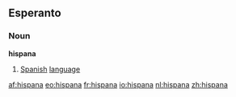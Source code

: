 ==Esperanto==
===Noun===
'''hispana'''
# [[Spanish]] [[language]]

[[af:hispana]]
[[eo:hispana]]
[[fr:hispana]]
[[io:hispana]]
[[nl:hispana]]
[[zh:hispana]]